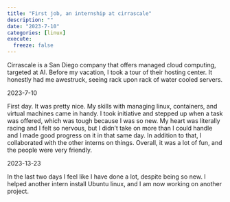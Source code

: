 ```yaml
---
title: "First job, an internship at cirrascale"
description: ""
date: "2023-7-10"
categories: [linux]
execute:
  freeze: false
---
```



Cirrascale is a San Diego company that offers managed cloud computing, targeted at AI. Before my vacation, I took a tour of their hosting center. It honestly had me awestruck, seeing rack upon rack of water cooled servers.

2023-7-10

First day. It was pretty nice. My skills with managing linux, containers, and virtual machines came in handy. I took initiative and stepped up when a task was offered, which was tough because I was so new. My heart was literally racing and I felt so nervous, but I didn't take on more than I could handle and I made good progress on it in that same day. In addition to that, I collaborated with the other interns on things. Overall, it was a lot of fun, and the people were very friendly. 

2023-13-23

In the last two days I feel like I have done a lot, despite being so new.  I helped another intern install Ubuntu linux, and I am now working on another project.